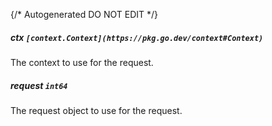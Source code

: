 {/* Autogenerated DO NOT EDIT  */}
##### **ctx** `[context.Context](https://pkg.go.dev/context#Context)`
The context to use for the request.

##### **request** `int64`
The request object to use for the request.

